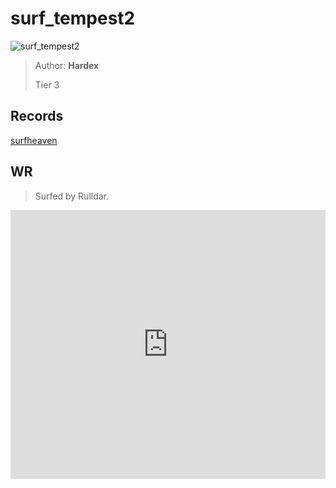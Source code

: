 
# surf_tempest2

![surf_tempest2](https://raw.githubusercontent.com/Sayt123/SurfMapPics/Maps-and-bonuses/csgo/surf_tempest2.jpg)

> Author: **Hardex**
>
> Tier 3

## Records

[surfheaven](https://surfheaven.eu/map/surf_tempest2)

## WR

> Surfed by Rulldar.

<iframe
width="100%"
height="430"
src="https://www.youtube.com/embed/eKJ-iX2ff1c"
frameborder="0"
allow="accelerometer; autoplay; clipboard-write; encrypted-media; gyroscope; picture-in-picture"
allowFullScreen
/>

```md

[Surf Timer] - Rulldar finished in 01:12:92 (WR -00:01:13). Improving by 00:05:26
[Surf Timer] - Rulldar beat the map record! Rank: 1/356


```
                